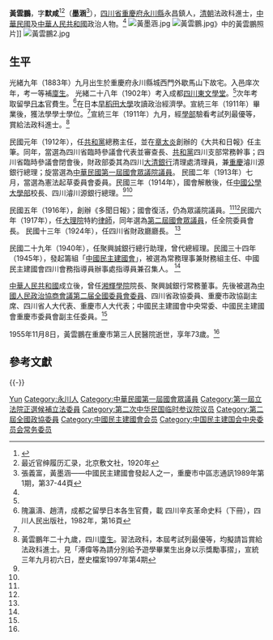 {{Infobox Officeholder
|姓名=黃雲鵬
|圖像=File:黃雲鵬3.jpg
|圖像大小=200px
|圖像說明=  
| 字       = 
| 號       = 
| 別名     = 
| 出生名   = 
| 出生日期 = 1883年？月？日
| 出生地點 = 
| 逝世日期 = {{dda|1955|11|8|1882||}}
| 逝世地點 = 
| 死因     = 
| 墓地     = 
| 墓地座標 = 
| 籍貫     = 
| 政黨     = 
| 其他政黨 = 
| parents    = 
| 伴侶     = 
| relatives  =  
| children  =  
| 母校     = 
| 著作     = 
| 簽名     = 
| 腳註     = 
| past     = 
}}
'''黃雲鵬'''{{BD|1883年||1955年|11月8日|catIdx=H黃}}，字'''默咸'''<ref name=mgzjh>{{cite book|author=佐藤三郎|title=民國之精華·中華民國議員列傳|year=1916年|publisher=北京寫真通信社|pages=第266頁}}</ref><ref>最近官绅履历汇录，北京敷文社，1920年</ref>（'''墨涵'''<ref name=zhang>張義富，黃墨涵——中國民主建國會發起人之一，重慶市中區志通訊1989年第1期，第37-44頁</ref>），[[四川省|四川省]][[重慶府|重慶府]][[永川縣|永川縣]]永昌鎮人，[[清朝|清朝]]法政科進士，[[中華民國|中華民國]]及[[中華人民共和國|中華人民共和國]]政治人物。<ref name=zhang/>
[[File:黃墨涵.jpg|thumb]]
[[File:黃雲鵬.jpg|thumb]]》中的黃雲鵬照片]]
[[File:黃雲鵬2.jpg|thumb]]
== 生平 ==
光緒九年（1883年）九月出生於重慶府永川縣城西門外歇馬山下故宅。入邑庠次年，考一等補[[廩生|廩生]]。 光緒二十八年（1902年）考入成都[[四川東文學堂|四川東文學堂]]。<ref name=zhang/>次年考取留學[[日本|日本]]官費生。<ref>隗瀛濤、趙清，成都之留學日本各生官費，載 四川辛亥革命史料（下冊），四川人民出版社，1982年，第16頁</ref>在日本[[早稻田大學|早稻田大學]]攻讀政治經濟學。宣統三年（1911年）畢業後，獲法學學士學位。<ref name=zhang/>宣統三年（1911年）九月，經[[学部_(清)|學部]]驗看考試列最優等，賞給法政科進士。<ref>黃雲鵬年二十九歲，四川[[廩生|廩生]]。習法政科，本屆考試列最優等，均擬請旨賞給法政科進士。見「溥偉等為請分別給予遊學畢業生出身以示獎勵事摺」，宣統三年九月初六日，歷史檔案1997年第4期</ref>

民國元年（1912年），任[[共和黨_(中國)|共和黨]]總務主任，並在[[章太炎|章太炎]]創辦的《大共和日報》任主筆。同年，當選為四川省臨時參議會代表並審查長、[[共和党_(中国)|共和黨]]四川支部常務幹事；四川省臨時參議會閉會後，財政部委其為四川[[大清銀行|大清銀行]]清理處清理員，兼[[重慶|重慶]]濬川源銀行總理；旋當選為[[中華民國第一屆國會第一期常會議員|中華民國第一屆國會眾議院議員]]。 民國二年（1913年）七月，當選為憲法起草委員會委員。民國三年（1914年），國會解散後，任[[中國公學大學部|中國公學大學部]]校長、四川濬川源銀行總理。<ref name=zhang/><ref name=mgzjh/>

民國五年（1916年），創辦《多聞日報》；國會復活，仍為眾議院議員。<ref name=zhang/><ref name=mgzjh/>民國六年（1917年），任[[大理院_(中華民國)|大理院]]特約[[律師|律師]]，同年選為[[中華民國第二屆國會眾議院議員|第二屆國會眾議員]]，任全院委員會長。 民國十三年（1924年），任四川省財政廳廳長。 <ref name=zhang/>

民國二十九年（1940年），任聚興誠銀行總行助理，曾代總經理。民國三十四年（1945年），發起籌組「[[中國民主建國會|中國民主建國會]]」，被選為常務理事兼財務組主任、中國民主建國會四川會務指導員辦事處指導員兼召集人。 <ref name=zhang/>

[[中華人民共和國|中華人民共和國]]成立後，曾任[[湘輝學院|湘輝學院]]院長、聚興誠銀行常務董事。先後被選為[[中国人民政治协商会议第二届全国委员会委员名单|中國人民政治協商會議第二届全國委員會委員]]、四川省政協委員、重慶市政協副主席、四川省人大代表、重慶市人大代表；中國民主建國會中央常委、中國民主建國會重慶市委員會副主任委員。<ref name=zhang/>

1955年11月8日，黃雲鵬在重慶市第三人民醫院逝世，享年73歲。<ref name=zhang/>

== 參考文獻 ==
{{reflist}}
{{-}}
{{start box}}
{{s-edu}}
{{s-before|[[黄兴|黄兴]]<br><small>（[[彭允彝|彭允彝]]代理，民国大学校长）</small>}}
{{s-title|[[中國公學大學部|中國公學大學部]]校長|1914年－1914年}}
{{s-after|[[林长民|林长民]]}}
{{s-end}}

{{宣統三年游學畢業進士}}
{{第1屆中華民國立法委員四川省名單}}
{{中国民主建国会第一届中央委员会}}
{{中華民國第二屆國會眾議院議員}}
{{Authority control}}
[[Category:黃姓|Yun]]
[[Category:永川人|Category:永川人]]
[[Category:中華民國第一屆國會眾議員|Category:中華民國第一屆國會眾議員]]
[[Category:第一屆立法院正選候補立法委員|Category:第一屆立法院正選候補立法委員]]
[[Category:第二次中华民国临时参议院议员|Category:第二次中华民国临时参议院议员]]
[[Category:第二屆全國政協委員|Category:第二屆全國政協委員]]
[[Category:中國民主建國會会员|Category:中國民主建國會会员]]
[[Category:中国民主建国会中央委员会常务委员|Category:中国民主建国会中央委员会常务委员]]